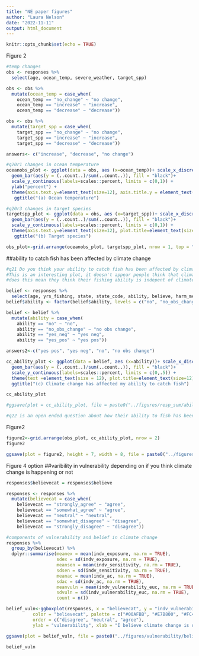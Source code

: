 ```yaml
---
title: "NE paper figures"
author: "Laura Nelson"
date: "2022-11-11"
output: html_document
---
```


```r
knitr::opts_chunk$set(echo = TRUE)
```
Figure 2
```r
#temp changes
obs <- responses %>% 
  select(age, ocean_temp, severe_weather, target_spp)

obs <- obs %>% 
  mutate(ocean_temp = case_when(
    ocean_temp == "no_change" ~ "no change",
    ocean_temp == "increase" ~ "increase",
    ocean_temp == "decrease" ~ "decrease"))

obs <- obs %>% 
  mutate(target_spp = case_when(
    target_spp == "no_change" ~ "no change",
    target_spp == "increase" ~ "increase",
    target_spp == "decrease" ~ "decrease"))
```

```r
answers<- c("increase", "decrease", "no change")

#q20r1 changes in ocean temperature
oceanobs_plot <- ggplot(data = obs, aes (x=ocean_temp))+ scale_x_discrete(limits = answers) +
  geom_bar(aes(y = (..count..)/sum(..count..)), fill = "black")+
  scale_y_continuous(labels=scales::percent, limits = c(0,1)) +
  ylab("percent") +
  theme(axis.text.y=element_text(size=12), axis.title.y = element_text(size = 12), plot.title=element_text(size=12), axis.title.x = element_blank(), axis.text.x = element_text(angle = 45, vjust = 1, hjust = 1, size = 12)) +
   ggtitle("(a) Ocean temperature") 

#q20r3 changes in target species
targetspp_plot <- ggplot(data = obs, aes (x=target_spp))+ scale_x_discrete(limits = answers) +
  geom_bar(aes(y = (..count..)/sum(..count..)), fill = "black")+
  scale_y_continuous(labels=scales::percent, limits = c(0,1)) +
  theme(axis.text.y=element_text(size=12), plot.title=element_text(size=12), axis.title.x = element_blank(), axis.title.y = element_blank(), axis.text.x = element_text(angle = 45, vjust = 1, hjust = 1, size = 12)) +
   ggtitle("(b) Target species")

obs_plot<-grid.arrange(oceanobs_plot, targetspp_plot, nrow = 1, top = "In the last five years have you observed changes to the following?")
```


##ability to catch fish has been affected by climate change
```r
#q21 Do you think your ability to catch fish has been affected by climate change?
#This is an interesting plot, it doesn't appear people think that climate change has really impacted their ability to catch fish
#does this mean they think their fishing ability is indepent of climate change?

belief <- responses %>% 
  select(age, yrs_fishing, state, state_code, ability, believe, harm_me, harm_future)
belief$ability <- factor(belief$ability, levels = c("no", "no_obs_change", "yes_neg", "yes_pos"))

belief <- belief %>% 
  mutate(ability = case_when(
    ability == "no" ~ "no",
    ability == "no_obs_change" ~ "no obs change",
    ability == "yes_neg" ~ "yes neg",
    ability == "yes_pos" ~ "yes pos"))

answers2<-c("yes pos", "yes neg", "no", "no obs change")

cc_ability_plot <- ggplot(data = belief, aes (x=ability))+ scale_x_discrete(limits = answers2) +
  geom_bar(aes(y = (..count..)/sum(..count..)), fill = "black")+
  scale_y_continuous(labels=scales::percent, limits = c(0,.5)) +
  theme(text =element_text(size = 12), plot.title=element_text(size=12), axis.title.x = element_blank(), axis.text.x = element_text(angle = 45, vjust = 1, hjust = 1))+ ylab("percent")+
  ggtitle("(c) Climate change has affected my ability to catch fish") 

cc_ability_plot

#ggsave(plot = cc_ability_plot, file = paste0("../figures/resp_sum/abilitytofish.png"))

#q22 is an open ended question about how their ability to fish has been affected by climate change
```
Figure2
```r
figure2<-grid.arrange(obs_plot, cc_ability_plot, nrow = 2)
figure2

ggsave(plot = figure2, height = 7, width = 8, file = paste0("../figures/paper/figure2.png"))
```
Figure 4 option
##varibility in vulnerability depending on if you think climate change is happening or not
```r
responses$believecat = responses$believe

responses <- responses %>% 
  mutate(believecat = case_when(
    believecat == "strongly_agree" ~ "agree",
    believecat == "somewhat_agree" ~ "agree",
    believecat == "neutral" ~ "neutral",
    believecat == "somewhat_disagree" ~ "disagree", 
    believecat == "strongly_disagree" ~ "disagree"))

#components of vulnerability and belief in climate change
responses %>%
  group_by(believecat) %>%
  dplyr::summarise(meanex = mean(indv_exposure, na.rm = TRUE),
                   sdex = sd(indv_exposure, na.rm = TRUE),
                   meansen = mean(indv_sensitivity, na.rm = TRUE),
                   sdsen = sd(indv_sensitivity, na.rm = TRUE),
                   meanac = mean(indv_ac, na.rm = TRUE),
                   sdac = sd(indv_ac, na.rm = TRUE),
                   meanvuln = mean(indv_vulnerability_euc, na.rm = TRUE),
                   sdvuln = sd(indv_vulnerability_euc, na.rm = TRUE),
                   count = n())

belief_vuln<-ggboxplot(responses, x = "believecat", y = "indv_vulnerability_euc",
          color = "believecat", palette = c("#00AFBB", "#E7B800", "#FC4E07"),
          order = c("disagree", "neutral", "agree"),
          ylab = "vulnerability", xlab = "I believe climate change is occuring") 

ggsave(plot = belief_vuln, file = paste0("../figures/vulnerability/belief_vuln.png"))

belief_vuln
```
